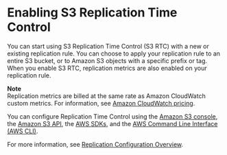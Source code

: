 # Enabling S3 Replication Time Control<a name="enabling-replication-time-control"></a>

You can start using S3 Replication Time Control \(S3 RTC\) with a new or existing replication rule\. You can choose to apply your replication rule to an entire S3 bucket, or to Amazon S3 objects with a specific prefix or tag\. When you enable S3 RTC, replication metrics are also enabled on your replication rule\. 

**Note**  
 Replication metrics are billed at the same rate as Amazon CloudWatch custom metrics\. For information, see [Amazon CloudWatch pricing](https://aws.amazon.com/cloudwatch/pricing/)\. 

You can configure Replication Time Control using the [Amazon S3 console](https://console.aws.amazon.com/s3/), the [Amazon S3 API](https://docs.aws.amazon.com/AmazonS3/latest/API/), the [AWS SDKs](https://docs.aws.amazon.com/AmazonS3/latest/dev/UsingAWSSDK.html), and the [AWS Command Line Interface \(AWS CLI\)](https://docs.aws.amazon.com/cli/latest/reference/)\.

For more information, see [Replication Configuration Overview](replication-add-config.mdx)\.